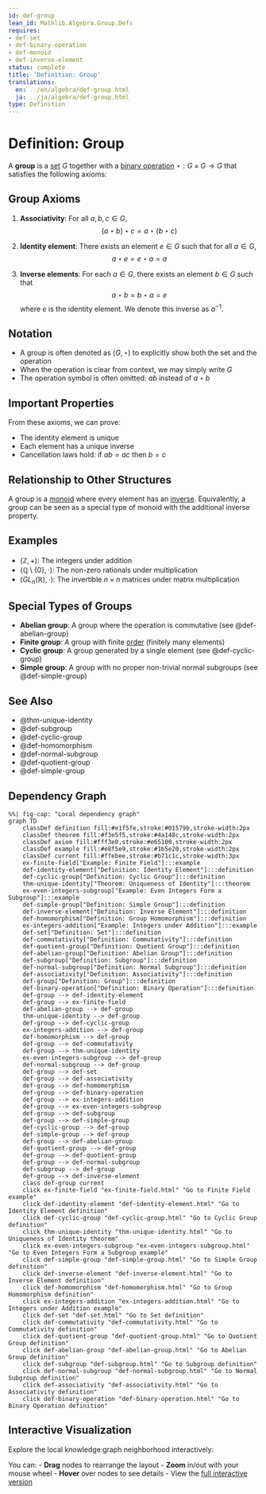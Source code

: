 ```yaml
---
id: def-group
lean_id: Mathlib.Algebra.Group.Defs
requires:
- def-set
- def-binary-operation
- def-monoid
- def-inverse-element
status: complete
title: 'Definition: Group'
translations:
  en: ../en/algebra/def-group.html
  ja: ../ja/algebra/def-group.html
type: Definition
---
```


# Definition: Group {#def-group}

A **group** is a [set](../logic-set-theory/def-set.qmd) $G$ together with a [binary operation](def-binary-operation.qmd) $\star: G \times G \to G$ that satisfies the following axioms:

## Group Axioms

1. **Associativity**: For all $a, b, c \in G$,
   $$(a \star b) \star c = a \star (b \star c)$$

2. **Identity element**: There exists an element $e \in G$ such that for all $a \in G$,
   $$a \star e = e \star a = a$$

3. **Inverse elements**: For each $a \in G$, there exists an element $b \in G$ such that
   $$a \star b = b \star a = e$$
   where $e$ is the identity element. We denote this inverse as $a^{-1}$.

## Notation

- A group is often denoted as $(G, \star)$ to explicitly show both the set and the operation
- When the operation is clear from context, we may simply write $G$
- The operation symbol is often omitted: $ab$ instead of $a \star b$

## Important Properties

From these axioms, we can prove:

- The identity element is unique
- Each element has a unique inverse
- Cancellation laws hold: if $ab = ac$ then $b = c$

## Relationship to Other Structures

A group is a [monoid](def-monoid.qmd) where every element has an [inverse](def-inverse-element.qmd). Equivalently, a group can be seen as a special type of monoid with the additional inverse property.

## Examples

- $(\mathbb{Z}, +)$: The integers under addition
- $(\mathbb{Q} \setminus \{0\}, \cdot)$: The non-zero rationals under multiplication
- $(GL_n(\mathbb{R}), \cdot)$: The invertible $n \times n$ matrices under matrix multiplication

## Special Types of Groups

- **Abelian group**: A group where the operation is commutative (see @def-abelian-group)
- **Finite group**: A group with finite [order](def-order.qmd) (finitely many elements)
- **Cyclic group**: A group generated by a single element (see @def-cyclic-group)
- **Simple group**: A group with no proper non-trivial normal subgroups (see @def-simple-group)

## See Also

- @thm-unique-identity
- @def-subgroup
- @def-cyclic-group
- @def-homomorphism
- @def-normal-subgroup
- @def-quotient-group
- @def-simple-group

## Dependency Graph

```mermaid
%%| fig-cap: "Local dependency graph"
graph TD
    classDef definition fill:#e1f5fe,stroke:#01579b,stroke-width:2px
    classDef theorem fill:#f3e5f5,stroke:#4a148c,stroke-width:2px
    classDef axiom fill:#fff3e0,stroke:#e65100,stroke-width:2px
    classDef example fill:#e8f5e9,stroke:#1b5e20,stroke-width:2px
    classDef current fill:#ffebee,stroke:#b71c1c,stroke-width:3px
    ex-finite-field["Example: Finite Field"]:::example
    def-identity-element["Definition: Identity Element"]:::definition
    def-cyclic-group["Definition: Cyclic Group"]:::definition
    thm-unique-identity["Theorem: Uniqueness of Identity"]:::theorem
    ex-even-integers-subgroup["Example: Even Integers Form a Subgroup"]:::example
    def-simple-group["Definition: Simple Group"]:::definition
    def-inverse-element["Definition: Inverse Element"]:::definition
    def-homomorphism["Definition: Group Homomorphism"]:::definition
    ex-integers-addition["Example: Integers under Addition"]:::example
    def-set["Definition: Set"]:::definition
    def-commutativity["Definition: Commutativity"]:::definition
    def-quotient-group["Definition: Quotient Group"]:::definition
    def-abelian-group["Definition: Abelian Group"]:::definition
    def-subgroup["Definition: Subgroup"]:::definition
    def-normal-subgroup["Definition: Normal Subgroup"]:::definition
    def-associativity["Definition: Associativity"]:::definition
    def-group["Definition: Group"]:::definition
    def-binary-operation["Definition: Binary Operation"]:::definition
    def-group --> def-identity-element
    def-group --> ex-finite-field
    def-abelian-group --> def-group
    thm-unique-identity --> def-group
    def-group --> def-cyclic-group
    ex-integers-addition --> def-group
    def-homomorphism --> def-group
    def-group --> def-commutativity
    def-group --> thm-unique-identity
    ex-even-integers-subgroup --> def-group
    def-normal-subgroup --> def-group
    def-group --> def-set
    def-group --> def-associativity
    def-group --> def-homomorphism
    def-group --> def-binary-operation
    def-group --> ex-integers-addition
    def-group --> ex-even-integers-subgroup
    def-group --> def-subgroup
    def-group --> def-simple-group
    def-cyclic-group --> def-group
    def-simple-group --> def-group
    def-group --> def-abelian-group
    def-quotient-group --> def-group
    def-group --> def-quotient-group
    def-group --> def-normal-subgroup
    def-subgroup --> def-group
    def-group --> def-inverse-element
    class def-group current
    click ex-finite-field "ex-finite-field.html" "Go to Finite Field example"
    click def-identity-element "def-identity-element.html" "Go to Identity Element definition"
    click def-cyclic-group "def-cyclic-group.html" "Go to Cyclic Group definition"
    click thm-unique-identity "thm-unique-identity.html" "Go to Uniqueness of Identity theorem"
    click ex-even-integers-subgroup "ex-even-integers-subgroup.html" "Go to Even Integers Form a Subgroup example"
    click def-simple-group "def-simple-group.html" "Go to Simple Group definition"
    click def-inverse-element "def-inverse-element.html" "Go to Inverse Element definition"
    click def-homomorphism "def-homomorphism.html" "Go to Group Homomorphism definition"
    click ex-integers-addition "ex-integers-addition.html" "Go to Integers under Addition example"
    click def-set "def-set.html" "Go to Set definition"
    click def-commutativity "def-commutativity.html" "Go to Commutativity definition"
    click def-quotient-group "def-quotient-group.html" "Go to Quotient Group definition"
    click def-abelian-group "def-abelian-group.html" "Go to Abelian Group definition"
    click def-subgroup "def-subgroup.html" "Go to Subgroup definition"
    click def-normal-subgroup "def-normal-subgroup.html" "Go to Normal Subgroup definition"
    click def-associativity "def-associativity.html" "Go to Associativity definition"
    click def-binary-operation "def-binary-operation.html" "Go to Binary Operation definition"
```

## Interactive Visualization

Explore the local knowledge graph neighborhood interactively:

::: {.graph-viz data-id="def-group" data-width="700" data-height="500"}
:::

You can:
- **Drag** nodes to rearrange the layout
- **Zoom** in/out with your mouse wheel
- **Hover** over nodes to see details
- View the [full interactive version](../../output/interactive/def-group.html){target="_blank"}
